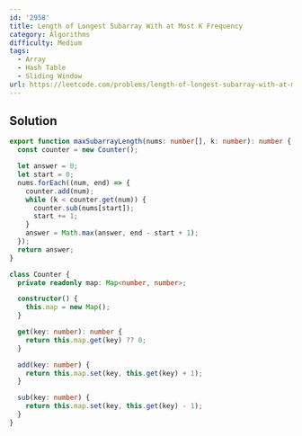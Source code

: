 ```yaml
---
id: '2958'
title: Length of Longest Subarray With at Most K Frequency
category: Algorithms
difficulty: Medium
tags:
  - Array
  - Hash Table
  - Sliding Window
url: https://leetcode.com/problems/length-of-longest-subarray-with-at-most-k-frequency
---
```


## Solution

```typescript filename="solution.ts" copy
export function maxSubarrayLength(nums: number[], k: number): number {
  const counter = new Counter();

  let answer = 0;
  let start = 0;
  nums.forEach((num, end) => {
    counter.add(num);
    while (k < counter.get(num)) {
      counter.sub(nums[start]);
      start += 1;
    }
    answer = Math.max(answer, end - start + 1);
  });
  return answer;
}

class Counter {
  private readonly map: Map<number, number>;

  constructor() {
    this.map = new Map();
  }

  get(key: number): number {
    return this.map.get(key) ?? 0;
  }

  add(key: number) {
    return this.map.set(key, this.get(key) + 1);
  }

  sub(key: number) {
    return this.map.set(key, this.get(key) - 1);
  }
}
```
